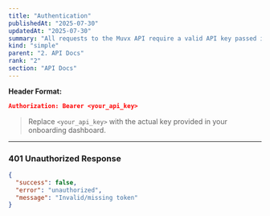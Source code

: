 ```yaml
---
title: "Authentication"
publishedAt: "2025-07-30"
updatedAt: "2025-07-30"
summary: "All requests to the Muvx API require a valid API key passed in the Authorization header."
kind: "simple"
parent: "2. API Docs"
rank: "2"
section: "API Docs"
---
```


**Header Format:**

```json
Authorization: Bearer <your_api_key>
```

> Replace `<your_api_key>` with the actual key provided in your onboarding dashboard.

---

### 401 Unauthorized Response

```json
{
  "success": false,
  "error": "unauthorized",
  "message": "Invalid/missing token"
}
```
